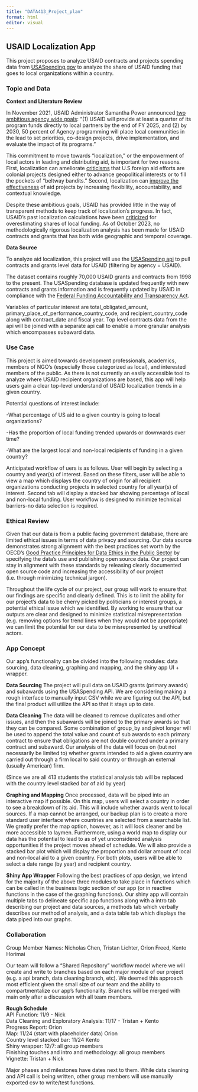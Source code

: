 ```yaml
---
title: "DATA413_Project_plan"
format: html
editor: visual
---
```


## USAID Localization App

This project proposes to analyze USAID contracts and projects spending data from [USASpending.gov](https://www.usaspending.gov/) to analyze the share of USAID funding that goes to local organizations within a country.

### Topic and Data

**Context and Literature Review**

In November 2021, USAID Administrator Samantha Power announced [two ambitious agency wide goals](https://www.usaid.gov/sites/default/files/2023-06/FY%202022%20Localization%20Progress%20Report-June-12-23_vFINAL_1.pdf): "(1) USAID will provide at least a quarter of its program funds directly to local partners by the end of FY 2025, and (2) by 2030, 50 percent of Agency programming will place local communities in the lead to set priorities, co-design projects, drive implementation, and evaluate the impact of its programs."

This commitment to move towards "localization," or the empowerment of local actors in leading and distributing aid, is important for two reasons. First, localization can ameliorate [criticisms](https://www.tandfonline.com/doi/full/10.1080/23311886.2023.2241257) that U.S foreign aid efforts are colonial projects designed either to advance geopolitical interests or to fill the pockets of "beltway bandits." Second, localization can [improve the effectiveness](https://www.cgdev.org/blog/evidence-based-localization-can-existing-evidence-help-guide-usaids-localization-agenda) of aid projects by increasing flexibility, accountability, and contextual knowledge.

Despite these ambitious goals, USAID has provided little in the way of transparent methods to keep track of localization's progress. In fact, USAID's past localization calculations have been [criticized](https://www.devex.com/news/usaid-overestimating-localization-spending-transparency-group-claims-105069) for overestimating shares of local funding. As of October 2023, no methodologically rigorous localization analysis has been made for USAID contracts and grants that has both wide geographic and temporal coverage.

**Data Source**

To analyze aid localization, this project will use the [USASpending api](https://api.usaspending.gov/) to pull contracts and grants level data for USAID (filtering by agency = USAID).

The dataset contains roughly 70,000 USAID grants and contracts from 1998 to the present. The USASpending database is updated frequently with new contracts and grants information and is frequently updated by USAID in compliance with the [Federal Funding Accountability and Transparency Act](https://www.usaid.gov/partner-with-us/resources-for-partners/usaid-partners).

Variables of particular interest are total_obligated_amount, primary_place_of_performance_country_code, and recipient_country_code along with contract_date and fiscal year. Top level contracts data from the api will be joined with a separate api call to enable a more granular analysis which encompasses subaward data.

### Use Case

This project is aimed towards development professionals, academics, members of NGO's (especially those categorized as local), and interested members of the public. As there is not currently an easily accessible tool to analyze where USAID recipient organizations are based, this app will help users gain a clear top-level understand of USAID localization trends in a given country.

Potential questions of interest include:\

-What percentage of US aid to a given country is going to local organizations?\

-Has the proportion of local funding trended upwards or downwards over time?\

-What are the largest local and non-local recipients of funding in a given country?

Anticipated workflow of uers is as follows. User will begin by selecting a country and year(s) of interest. Based on these filters, user will be able to view a map which displays the country of origin for all recipient organizations conducting projects in selected country for all year(s) of interest. Second tab will display a stacked bar showing percentage of local and non-local funding. User workflow is designed to minimize technical barriers-no data selection is required.

### Ethical Review

Given that our data is from a public facing government database, there are limited ethical issues in terms of data privacy and sourcing. Our data source demonstrates strong alignment with the best practices set worth by the OECD's [Good Practice Principles for Data Ethics in the Public Sector](https://www.oecd.org/digital/digital-government/good-practice-principles-for-data-ethics-in-the-public-sector.htm) by specifying the data's use and publishing open source data. Our project can stay in alignment with these standards by releasing clearly documented open source code and increasing the accessibility of our project (i.e. through minimizing technical jargon).

Throughout the life cycle of our project, our group will work to ensure that our findings are specific and clearly defined. This is to limit the ability for our project's data to be cherry picked by politicians or interest groups, a potential ethical issue which we identified. By working to ensure that our outputs are clear and designed to minimize statistical misrepresentation (e.g. removing options for trend lines when they would not be appropriate) we can limit the potential for our data to be misrepresented by unethical actors.

### App Concept

Our app's functionality can be divided into the following modules: data sourcing, data cleaning, graphing and mapping, and the shiny app UI + wrapper.

**Data Sourcing** The project will pull data on USAID grants (primary awards) and subawards using the USASpending API. We are considering making a rough interface to manually input CSV while we are figuring out the API, but the final product will utilize the API so that it stays up to date.

**Data Cleaning** The data will be cleaned to remove duplicates and other issues, and then the subawards will be joined to the primary awards so that they can be compared. Some combination of group_by and pivot longer will be used to append the total value and count of sub awards to each primary contract to ensure that obligations are not double counted under a primary contract and subaward. Our analysis of the data will focus on (but not necessarily be limited to) whether grants intended to aid a given country are carried out through a firm local to said country or through an external (usually American) firm.

(Since we are all 413 students the statistical analysis tab will be replaced with the country level stacked bar of aid by year)

**Graphing and Mapping** Once processed, data will be piped into an interactive map if possible. On this map, users will select a country in order to see a breakdown of its aid. This will include whether awards went to local sources. If a map cannot be arranged, our backup plan is to create a more standard user interface where countries are selected from a searchable list. We greatly prefer the map option, however, as it will look cleaner and be more accessible to laymen. Furthermore, using a world map to display our data has the potential to lead to as of yet unconsidered analysis opportunities if the project moves ahead of schedule. We will also provide a stacked bar plot which will display the proportion and dollar amount of local and non-local aid to a given country. For both plots, users will be able to select a date range (by year) and recipient country.

**Shiny App Wrapper** Following the best practices of app design, we intend for the majority of the above three modules to take place in functions which can be called in the business logic section of our app (or in reactive functions in the case of the graphing functions). Our shiny app will contain multiple tabs to delineate specific app functions along with a intro tab describing our project and data sources, a methods tab which verbally describes our method of analysis, and a data table tab which displays the data piped into our graphs.

### Collaboration

Group Member Names: Nicholas Chen, Tristan Lichter, Orion Freed, Kento Horimai

Our team will follow a "Shared Repository" workflow model where we will create and write to branches based on each major module of our project (e.g. a api branch, data cleaning branch, etc). We deemed this approach most efficient given the small size of our team and the ability to compartmentalize our app's functionality. Branches will be merged with main only after a discussion with all team members.

**Rough Schedule**\
API Function: 11/9 - Nick\
Data Cleaning and Exploratory Analysis: 11/17 - Tristan + Kento\
Progress Report: Orion\
Map: 11/24 (start with placeholder data) Orion\
Country level stacked bar: 11/24 Kento\
Shiny wrapper: 12/7: all group members\
Finishing touches and intro and methodology: all group members\
Vignette: Tristan + Nick\

Major phases and milestones have dates next to them. While data cleaning and API call is being written, other group members will use manually exported csv to write/test functions.
